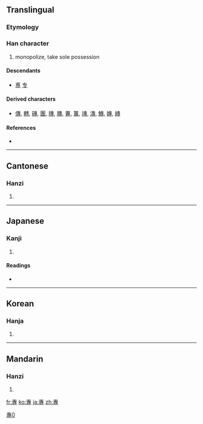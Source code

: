 {{also|专|専}}
{{also|尃}}
==Translingual==
{{ja-forms|[[専]]|[[专]]|專}}

===Etymology===
{{Han compound|叀|寸|c1=p|c2=s|ls=psc}}

===Han character===
{{Han char|rn=41|rad=寸|as=08|sn=11|four=5034<sub>3</sub>|canj=十戈木戈 (JIDI)}}

# monopolize, take sole possession

====Descendants====
* [[専]] [[专]]

====Derived characters====
{{rfc-header|Derived characters|lang=mul}}
* [[傳]], [[轉]], [[磚]], [[團]], [[摶]], [[膞]], [[蓴]], [[篿]], [[竱]], [[漙]], [[鱄]], [[嫥]], [[縳]]

====References====
* {{Han ref|kx=0295.010|dkj=07439|dj=0584.010|hdz=10507.010|uh=5C08|ud=23560|bh=B14D|bd=45389}}

[[Category:CJKV characters simplified differently in Japan and China|專0]]

----

==Cantonese==

===Hanzi===
{{yue-hanzi|jyut=|y=jyun1|sim=专}}

# {{defn|Cantonese|sort=寸08}}

----

==Japanese==

===Kanji===
{{ja-kanji|grade=|rs=寸08}}

# {{defn|Japanese|sort=寸08}}

====Readings====
* {{ja-readings|on=[[せん]] (sen)|kun=[[もっぱら]] (moppara)}}

----

==Korean==

===Hanja===
{{ko-hanja|hangeul=전|rv=jeon|mr=chŏn}}

# {{defn|Korean|sort=寸08}}

----

==Mandarin==

===Hanzi===
{{cmn-hanzi|sim=专|pin=[[yù]] ([[yu4]]), [[zhuān]] ([[zhuan1]])|wg=yü<sup>4</sup>, chuan<sup>1</sup>}}

# {{defn|Mandarin|sort=寸08}}

[[fr:專]]
[[ko:專]]
[[ja:專]]
[[zh:專]]